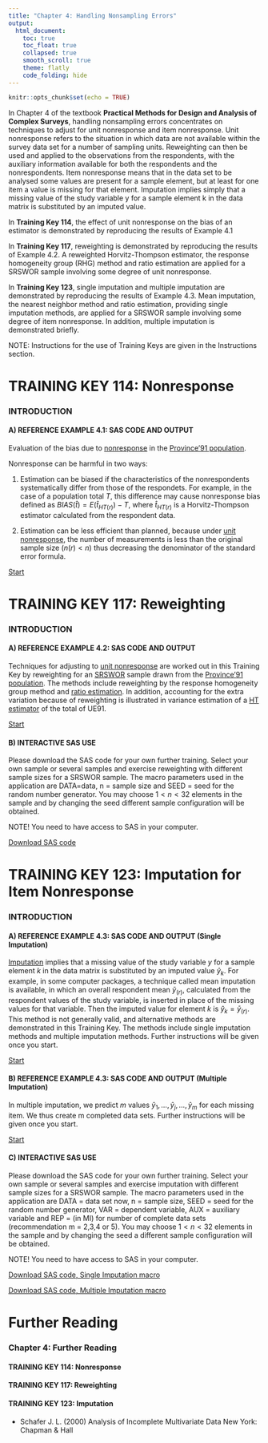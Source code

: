```yaml
---
title: "Chapter 4: Handling Nonsampling Errors"
output: 
  html_document:
    toc: true
    toc_float: true
    collapsed: true
    smooth_scroll: true
    theme: flatly
    code_folding: hide
---
```


```r
knitr::opts_chunk$set(echo = TRUE)
```

In Chapter 4 of the textbook **Practical Methods for Design and Analysis of Complex Surveys**, handling nonsampling errors concentrates on techniques to adjust for unit nonresponse and item nonresponse. Unit nonresponse refers to the situation in which data are not available within the survey data set for a number of sampling units. Reweighting can then be used and applied to the observations from the respondents, with the auxiliary information available for both the respondents and the nonrespondents. Item nonresponse means that in the data set to be analysed some values are present for a sample element, but at least for one item a value is missing for that element. Imputation implies simply that a missing value of the study variable y for a sample element k in the data matrix is substituted by an imputed value.

In **Training Key 114**, the effect of unit nonresponse on the bias of an estimator is demonstrated by reproducing the results of Example 4.1

In **Training Key 117**, reweighting is demonstrated by reproducing the results of Example 4.2. A reweighted Horvitz-Thompson estimator, the response homogeneity group (RHG) method and ratio estimation are applied for a SRSWOR sample involving some degree of unit nonresponse.

In **Training Key 123**, single imputation and multiple imputation are demonstrated by reproducing the results of Example 4.3. Mean imputation, the nearest neighbor method and ratio estimation, providing single imputation methods, are applied for a SRSWOR sample involving some degree of item nonresponse. In addition, multiple imputation is demonstrated briefly.   

NOTE: Instructions for the use of Training Keys are given in the Instructions section. 

# TRAINING KEY 114: Nonresponse

### INTRODUCTION

#### A) REFERENCE EXAMPLE 4.1: SAS CODE AND OUTPUT

Evaluation of the bias due to [nonresponse](concepts/concepts.html) in the [Province'91 population](concepts/concepts.html).

Nonresponse can be harmful in two ways:

1. Estimation can be biased if the characteristics of the nonrespondents systematically differ from those of the respondets. For example, in the case of a population total $T$, this difference may cause nonresponse bias defined as 
$BIAS(\hat{t}) = E(\hat{t}_{HT(r)}) - T$, where $\hat{t}_{HT(r)}$ is a Horvitz-Thompson estimator calculated from the respondent data.

2. Estimation can be less efficient than planned, because under [unit nonresponse](concepts/concepts.html), the number of measurements is less than the original sample size $(n(r) < n)$ thus decreasing the denominator of the standard error formula.

<a href="Keys/key114/intro.htm" target="_blank">Start</a>

 
# TRAINING KEY 117: Reweighting

### INTRODUCTION

#### A) REFERENCE EXAMPLE 4.2: SAS CODE AND OUTPUT

Techniques for adjusting to [unit nonresponse](concepts/concepts.html) are worked out in this Training Key by reweighting for an [SRSWOR](concepts/concepts.html) sample drawn from the [Province'91 population](concepts/concepts.html). The methods include reweighting by the response homogeneity group method and [ratio estimation](concepts/concepts.html). In addition, accounting for the extra variation because of reweighting is illustrated in variance estimation of a [HT estimator](concepts/concepts.html) of the total of UE91.
 
<a href="Keys/key117/intro.htm" target="_blank">Start</a> 

#### B) INTERACTIVE SAS USE

Please download the SAS code for your own further training. Select your own sample or several samples and exercise reweighting with different sample sizes for a SRSWOR sample. The macro parameters used in the application are DATA=data, n = sample size and SEED = seed for the random number generator. You may choose $1 < n < 32$ elements in the sample and by changing the seed different sample configuration will be obtained.

NOTE! You need to have access to SAS in your computer.
 
<a href="Keys/key117/rew-macro.sas" target="_blank">Download SAS code</a> 


# TRAINING KEY 123: Imputation for Item Nonresponse

### INTRODUCTION

#### A) REFERENCE EXAMPLE 4.3: SAS CODE AND OUTPUT (Single Imputation)

[Imputation](concepts/concepts.html) implies that a missing value of the study variable $y$ for a sample element $k$ in the data matrix is substituted by an imputed value $\hat{y}_k$. For example, in some computer packages, a technique called mean imputation is available, in which an overall respondent mean $\bar{y}_{(r)}$, calculated from the respondent values of the study variable, is inserted in place of the missing values for that variable. Then the imputed value for element $k$ is $\hat{y}_k= \bar{y}_{(r)}$. This method is not generally valid, and alternative methods are demonstrated in this Training Key. The methods include single imputation methods and multiple imputation methods. Further instructions will be given once you start.

<a href="Keys/key123/intro-a.htm" target="_blank">Start</a>  
 

#### B) REFERENCE EXAMPLE 4.3: SAS CODE AND OUTPUT (Multiple Imputation)

In multiple imputation, we predict $m$ values $\hat{y}_1, \ldots, \hat{y}_j, \ldots, \hat{y}_m$ for each missing item. We thus create m completed data sets. Further instructions will be given once you start.
 
<a href="Keys/key123/intro-b.htm" target="_blank">Start</a>  


#### C) INTERACTIVE SAS USE

Please download the SAS code for your own further training. Select your own sample or several samples and exercise imputation with different sample sizes for a SRSWOR sample. The macro parameters used in the application are DATA = data set now, n = sample size, SEED = seed for the random number generator, VAR = dependent variable, AUX = auxiliary variable and REP = (in MI) for number of complete data sets (recommendation m = 2,3,4 or 5). You may choose $1 < n < 32$ elements in the sample and by changing the seed a different sample configuration will be obtained.

NOTE! You need to have access to SAS in your computer.

<a href="Keys/key123/CODE123macro.sas" target="_blank">Download SAS code, Single Imputation macro</a>   

<a href="Keys/key123/mi.sas" target="_blank">Download SAS code, Multiple Imputation macro</a> 


# Further Reading

### Chapter 4: Further Reading

#### TRAINING KEY 114: Nonresponse

 
#### TRAINING KEY 117: Reweighting

 
#### TRAINING KEY 123: Imputation

* Schafer J. L. (2000) Analysis of Incomplete Multivariate Data New York: Chapman & Hall

